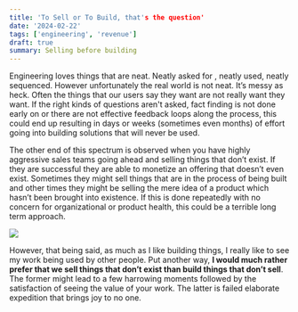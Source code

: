 ```yaml
---
title: 'To Sell or To Build, that's the question'
date: '2024-02-22'
tags: ['engineering', 'revenue']
draft: true
summary: Selling before building
---
```


Engineering loves things that are neat. Neatly asked for , neatly used, neatly sequenced. However unfortunately the real world is not neat. It’s messy as heck. Often the things that our users say they want are not really want they want. If the right kinds of questions aren't asked, fact finding is not done early on or there are not effective feedback loops along the process, this could end up resulting in days or weeks (sometimes even months) of effort going into building solutions that will never be used.

The other end of this spectrum is observed when you have highly aggressive sales teams going ahead and selling things that don’t exist. If they are successful they are able to monetize an offering that doesn’t even exist. Sometimes they might sell things that are in the process of being built and other times they might be selling the mere idea of a product which hasn’t been brought into existence. If this is done repeatedly with no concern for organizational or product health, this could be a terrible long term approach.

![](/static/images/analogy.jpg)

However, that being said, as much as I like building things, I really like to see my work being used by other people. Put another way, **I would much rather prefer that we sell things that don’t exist than build things that don’t sell**. The former might lead to a few harrowing moments followed by the satisfaction of seeing the value of your work. The latter is failed elaborate expedition that brings joy to no one.
